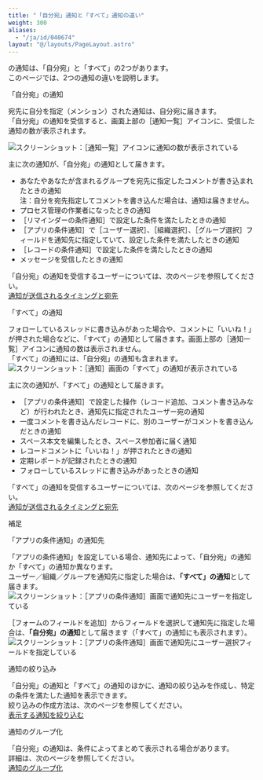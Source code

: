 ```yaml
---
title: "「自分宛」通知と「すべて」通知の違い"
weight: 300
aliases:
  - "/ja/id/040674"
layout: "@/layouts/PageLayout.astro"
---
```




<Kintone />の通知は、「自分宛」と「すべて」の2つがあります。  
このページでは、2つの通知の違いを説明します。

<Heading id="notifications_notifications_to_me_10">「自分宛」の通知</Heading>

宛先に自分を指定（メンション）された通知は、自分宛に届きます。  
「自分宛」の通知を受信すると、画面上部の<Wovn>［通知一覧］</Wovn>アイコンに、受信した通知の数が表示されます。<Wovn></Wovn>

<Img src="/k/kintone/img-ja/notifications_to_me_img2.png" alt="スクリーンショット：［通知一覧］アイコンに通知の数が表示されている" />

主に次の通知が、「自分宛」の通知として届きます。

* あなたやあなたが含まれるグループを宛先に指定したコメントが書き込まれたときの通知  
  注：自分を宛先指定してコメントを書き込んだ場合は、通知は届きません。
* プロセス管理の作業者になったときの通知
* <Wovn>［リマインダーの条件通知］</Wovn>で設定した条件を満たしたときの通知
* <Wovn>［アプリの条件通知］</Wovn>で<Wovn>［ユーザー選択］</Wovn>、<Wovn>［組織選択］</Wovn>、<Wovn>［グループ選択］</Wovn>フィールドを通知先に指定していて、設定した条件を満たしたときの通知
* <Wovn>［レコードの条件通知］</Wovn>で設定した条件を満たしたときの通知
* メッセージを受信したときの通知

「自分宛」の通知を受信するユーザーについては、次のページを参照してください。  
[通知が送信されるタイミングと宛先](/k/ja/id/040673.html)

<Heading id="notifications_notifications_to_me_20">「すべて」の通知</Heading>

フォローしているスレッドに書き込みがあった場合や、コメントに「いいね！」が押された場合などに、「すべて」の通知として届きます。画面上部の<Wovn>［通知一覧］</Wovn>アイコンに通知の数は表示されません。  
「すべて」の通知には、「自分宛」の通知も含まれます。  
<Img src="/k/kintone/img-ja/notifications_to_me_01.png" alt="スクリーンショット：［通知］画面の「すべて」の通知が表示されている" />

主に次の通知が、「すべて」の通知として届きます。

* <Wovn>［アプリの条件通知］</Wovn>で設定した操作（レコード追加、コメント書き込みなど）が行われたとき、通知先に指定されたユーザー宛の通知
* 一度コメントを書き込んだレコードに、別のユーザーがコメントを書き込んだときの通知
* スペース本文を編集したとき、スペース参加者に届く通知
* レコードコメントに「いいね！」が押されたときの通知<Wovn></Wovn>
* 定期レポートが記録されたときの通知
* フォローしているスレッドに書き込みがあったときの通知

「すべて」の通知を受信するユーザーについては、次のページを参照してください。  
[通知が送信されるタイミングと宛先](/k/ja/id/040673.html)

<Heading id="notifications_notifications_to_me_30">補足</Heading>

<Heading level={3} id="notifications_notifications_to_me_3010">「アプリの条件通知」の通知先</Heading>

「アプリの条件通知」を設定している場合、通知先によって、「自分宛」の通知か「すべて」の通知か異なります。  
ユーザー／組織／グループを通知先に指定した場合は、**「すべて」の通知**として届きます。  
<Img src="/k/kintone/img-ja/notifications_to_me_02.png" alt="スクリーンショット：［アプリの条件通知］画面で通知先にユーザーを指定している" />

<Wovn>［フォームのフィールドを追加］</Wovn>からフィールドを選択して通知先に指定した場合は、**「自分宛」の通知**として届きます（「すべて」の通知にも表示されます）。  
<Img src="/k/kintone/img-ja/notifications_to_me_03.png" alt="スクリーンショット：［アプリの条件通知］画面で通知先にユーザー選択フィールドを指定している" />

<Heading level={3} id="notifications_notifications_to_me_3020">通知の絞り込み</Heading>

「自分宛」の通知と「すべて」の通知のほかに、通知の絞り込みを作成し、特定の条件を満たした通知を表示できます。  
絞り込みの作成方法は、次のページを参照してください。  
[表示する通知を絞り込む](/k/ja/id/040672.html#anchor_filter_notification)

<Heading level={3} id="notifications_notifications_to_me_3030">通知のグループ化</Heading>

「自分宛」の通知は、条件によってまとめて表示される場合があります。  
詳細は、次のページを参照してください。  
[通知のグループ化](/k/ja/id/040672.html#notifications_notification_tutoria_20)
